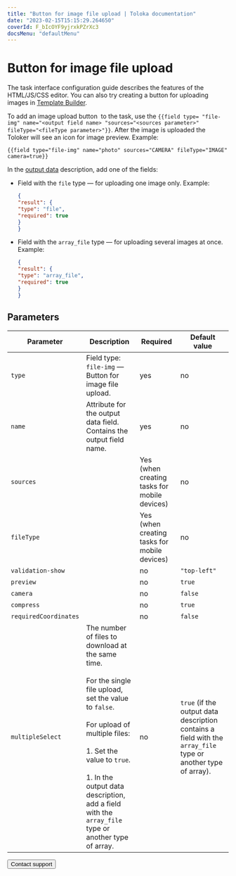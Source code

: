 ```yaml
---
title: "Button for image file upload | Toloka documentation"
date: "2023-02-15T15:15:29.264650"
coverId: F_bIcOYF9yjrxkPZrXc3
docsMenu: "defaultMenu"
---
```



# Button for image file upload

<Note mode="note" title="Note">

The task interface configuration guide describes the features of the HTML/JS/CSS editor. You can also try creating a button for uploading images in [Template Builder](/docs/template-builder/reference/field.media-file).

</Note>

To add an image upload button <img src="https://tlkfrontprod.azureedge.net/portal-production/static/uploaded/images/1675425180691/1675425180691_original_svg.svg" alt="" /> to the task, use the `{{field type= "file-img" name="<output field name> "sources="<sources parameter>" fileType="<fileType parameter>"}}`. After the image is uploaded the Toloker will see an icon for image preview. Example:

```plaintext
{{field type="file-img" name="photo" sources="CAMERA" fileType="IMAGE" camera=true}}
```

In the [output data](/docs/guide/incoming) description, add one of the fields:

- Field with the `file` type — for uploading one image only. Example:

    ```json
    {
    "result": {
    "type": "file",
    "required": true
    }
    }
    ```

- Field with the `array_file` type — for uploading several images at once. Example:

    ```json
    {
    "result": {
    "type": "array_file",
    "required": true
    }
    }
    ```

## Parameters

**Parameter**|**Description**|**Required**|**Default value**
----- | ----- | ----- | -----
`type`| Field type: `file-img` — Button for image file upload. | yes | no
`name`| Attribute for the output data field. Contains the output field name. | yes | no
`sources`| <UploadPictureTable1/>| Yes (when creating tasks for mobile devices) | no
`fileType`| <UploadPictureTable2/>| Yes (when creating tasks for mobile devices) | no
`validation-show`| <UploadPictureTable3/>| no | `"top-left"`
`preview`| <UploadPictureTable4/>| no | `true`
`camera`| <UploadPictureTable5/>| no | `false`
`compress`| <UploadPictureTable6/>| no | `true`
`requiredCoordinates`| <UploadPictureTable7/>| no | `false`
`multipleSelect`| The number of files to download at the same time.<br/><br/>For the single file upload, set the value to `false`.<br/><br/>For upload of multiple files:<br/><br/>1. Set the value to `true`.<br/><br/>1. In the output data description, add a field with the `array_file` type or another type of array. | no | `true` (if the output data description contains a field with the `array_file` type or another type of array).

<Button view="defaultInverse" size="l" type="link" url="/docs/guide/troubleshooting/support?form-source=guide-t-components-upload-picture">Contact support</Button>
